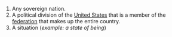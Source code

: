 #Any sovereign nation.
#A political division of the [[United States]] that is a member of the [[federation]] that makes up the entire country.
#A situation (''example: a state of being'')
